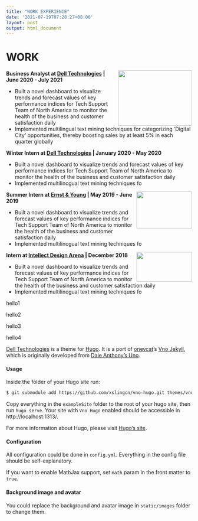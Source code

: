 ```yaml
---
title: "WORK EXPERIENCE"
date: '2021-07-19T07:28:27+08:00'
layout: post
output: html_document
---
```


# WORK 

<img align="right" top="1200" width="200" height="150" topmargin="5000" src="/images/dell.png">

**Business Analyst at [Dell Technologies](https://www.delltechnologies.com/en-gb/index.htm) | June 2020 - July 2021**

* Built a novel dashboard to visualize trends and forecast values of key performance indices for Tech Support Team of North America to monitor the health of the business and customer satisfaction daily
* Implemented multilingual text mining techniques for categorizing ‘Digital City’ opportunities, thereby boosting sales by at least 5% in each quarter globally
 
 <!--p align="center">  1 </p-->
 
<!--img align="left" width="200" height="150" src="dell2.png"-->

**Winter Intern at [Dell Technologies](https://www.delltechnologies.com/en-gb/index.htm) | January 2020 - May 2020**

* Built a novel dashboard to visualize trends and forecast values of key performance indices for Tech Support Team of North America to monitor the health of the business and customer satisfaction daily
* Implemented multilincgual text mining techniques fo 



<!--p align="center">  2 </p-->
 
<img align="right" width="150" height="100" src="/images/EY.png">

**Summer Intern at [Ernst & Young](https://www.ey.com/en_in) | May 2019 - June 2019**

* Built a novel dashboard to visualize trends and forecast values of key performance indices for Tech Support Team of North America to monitor the health of the business and customer satisfaction daily
* Implemented multilincgual text mining techniques fo 


<img align="right" width="150" height="80" src="/images/intellect.png">

**Intern at [Intellect Design Arena](https://www.intellectdesign.com/about-us) | December 2018**

* Built a novel dashboard to visualize trends and forecast values of key performance indices for Tech Support Team of North America to monitor the health of the business and customer satisfaction daily
* Implemented multilincgual text mining techniques fo 






 

hello1

hello2

hello3

hello4


[Dell Technologies](https://www.delltechnologies.com/en-gb/index.htm) is a theme for [Hugo](https://gohugo.io). It is a port of [onevcat](https://onevcat.com)'s [Vno Jekyll](https://github.com/onevcat/vno-jekyll), which is originally developed from [Dale Anthony's Uno](https://github.com/daleanthony/uno).

#### Usage

Inside the folder of your Hugo site run:

```bash
$ git submodule add https://github.com/xslingcn/vno-hugo.git themes/vno-hugo
```

Copy everything in the `exampleSite` folder to the root of your hugo site, then run `hugo serve`. Your site with `Vno Hugo` enabled should be accessible in http://localhost:1313/.

For more information about Hugo, please visit [Hugo's site](https://gohugo.io).

#### Configuration

All configuration could be done in `config.yml`. Everything in the config file should be self-explanatory.

If you want to enable MathJax support, set `math` param in the front matter to `true`.

#### Background image and avatar

You could replace the background and avatar image in `static/images` folder to change them.

